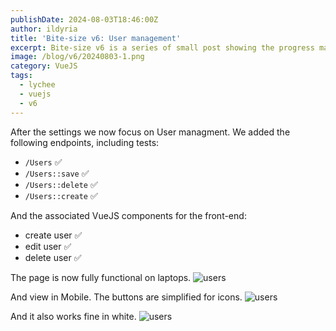 ```yaml
---
publishDate: 2024-08-03T18:46:00Z
author: ildyria
title: 'Bite-size v6: User management'
excerpt: Bite-size v6 is a series of small post showing the progress made on the development of the future version of Lychee.
image: /blog/v6/20240803-1.png
category: VueJS
tags:
  - lychee
  - vuejs
  - v6
---
```

After the settings we now focus on User managment.
We added the following endpoints, including tests:

- `/Users` ✅
- `/Users::save` ✅
- `/Users::delete` ✅
- `/Users::create` ✅

And the associated VueJS components for the front-end:

- create user ✅
- edit user ✅
- delete user ✅

The page is now fully functional on laptops.
![users](/blog/v6/20240803-3.png)

And view in Mobile. The buttons are simplified for icons.
![users](/blog/v6/20240803-2.png)

And it also works fine in white.
![users](/blog/v6/20240803-4.png)
